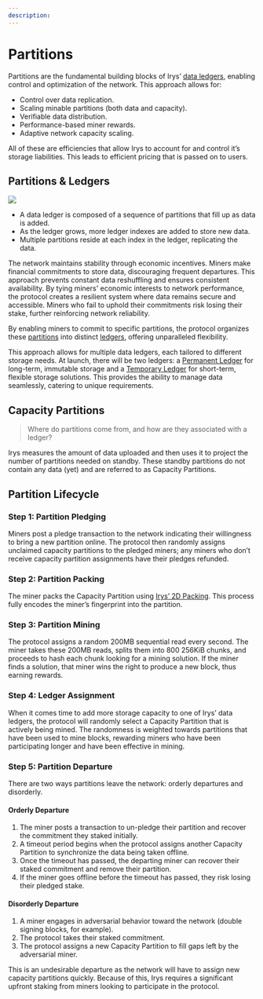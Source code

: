 ```yaml
---
description:
---
```



<LedgerTooltip />
<BlocklaneTooltip />

# Partitions

Partitions are the fundamental building blocks of Irys’ [data ledgers](./ledgers), enabling control and optimization of the network. This approach allows for:

- Control over data replication.
- Scaling minable partitions (both data and capacity).
- Verifiable data distribution.
- Performance-based miner rewards.
- Adaptive network capacity scaling.

All of these are efficiencies that allow Irys to account for and control it’s storage liabilities. This leads to efficient pricing that is passed on to users.

## Partitions & Ledgers

<img className="rounded-2xl my-5" src="/diagrams/protocol/partition-ledger.jpg" />

- A data ledger is composed of a sequence of partitions that fill up as data is added.
- As the ledger grows, more ledger indexes are added to store new data.
- Multiple partitions reside at each index in the ledger, replicating the data.

The network maintains stability through economic incentives. Miners make financial commitments to store data, discouraging frequent departures. This approach prevents constant data reshuffling and ensures consistent availability. By tying miners' economic interests to network performance, the protocol creates a resilient system where data remains secure and accessible. Miners who fail to uphold their commitments risk losing their stake, further reinforcing network reliability.

By enabling miners to commit to specific partitions, the protocol organizes these [partitions](/protocol/partitions) into distinct [ledgers](/protocol/ledgers), offering unparalleled flexibility.

This approach allows for multiple data ledgers, each tailored to different storage needs. At launch, there will be two ledgers: a [Permanent Ledger](/protocol/ledgers#permanent-data-publish-ledger) for long-term, immutable storage and a [Temporary Ledger](/protocol/ledgers#term-data-ledgers) for short-term, flexible storage solutions. This provides the ability to manage data seamlessly, catering to unique requirements.

## Capacity Partitions

> Where do partitions come from, and how are they associated with a ledger?

Irys measures the amount of data uploaded and then uses it to project the number of partitions needed on standby. These standby partitions do not contain any data (yet) and are referred to as Capacity Partitions.

## Partition Lifecycle

<div className="w-full flex justify-center">
	<div className="w-full">
		<SimpleRiveViewer
			src="/diagrams/architecture/irys-docs-capacity-mining.riv"
			width={1920}
			height={1080}
			stateMachine="Capacity-Mining"
		/>
	</div>
</div>

### Step 1: Partition Pledging

Miners post a pledge transaction to the network indicating their willingness to bring a new partition online. The protocol then randomly assigns unclaimed capacity partitions to the pledged miners; any miners who don’t receive capacity partition assignments have their pledges refunded.

### Step 2: Partition Packing

The miner packs the Capacity Partition using [Irys’ 2D Packing](/architecture/2d-packing). This process fully encodes the miner’s fingerprint into the partition.

### Step 3: Partition Mining

The protocol assigns a random 200MB sequential read every second. The miner takes these 200MB reads, splits them into 800 256KiB chunks, and proceeds to hash each chunk looking for a mining solution. If the miner finds a solution, that miner wins the right to produce a new block, thus earning rewards.

### Step 4: Ledger Assignment

When it comes time to add more storage capacity to one of Irys’ data ledgers, the protocol will randomly select a Capacity Partition that is actively being mined. The randomness is weighted towards partitions that have been used to mine blocks, rewarding miners who have been participating longer and have been effective in mining.

### Step 5: Partition Departure

There are two ways partitions leave the network: orderly departures and disorderly.

#### Orderly Departure

1. The miner posts a transaction to un-pledge their partition and recover the commitment they staked initially.
2. A timeout period begins when the protocol assigns another Capacity Partition to synchronize the data being taken offline.
3. Once the timeout has passed, the departing miner can recover their staked commitment and remove their partition.
4. If the miner goes offline before the timeout has passed, they risk losing their pledged stake.

#### Disorderly Departure

1. A miner engages in adversarial behavior toward the network (double signing blocks, for example).
2. The protocol takes their staked commitment.
3. The protocol assigns a new Capacity Partition to fill gaps left by the adversarial miner.

This is an undesirable departure as the network will have to assign new capacity partitions quickly. Because of this, Irys requires a significant upfront staking from miners looking to participate in the protocol.
